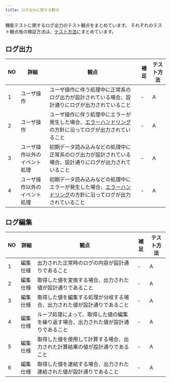 ```yaml
---
title: ログ出力に関する観点
---
```


機能テストに関するログ出力のテスト観点をまとめています。
それぞれのテスト観点毎の検証方法は、[テスト方法](../functional-testing.mdx#テスト方法)にまとめています。

## ログ出力

| NO | 詳細 | 観点 | 補足 | テスト方法 |
| --- | --- | --- | --- | --- |
| 1 | ユーザ操作 | ユーザ操作に伴う処理中に正常系のログ出力が設計されている場合、設計通りにログが出力されていること | - | A |
| 2 | ユーザ操作 | ユーザ操作に伴う処理中にエラーが発生した場合、[エラーハンドリング](../../../application-architecture/error-handling/overview.mdx)の方針に沿ってログが出力されていること | - | A |
| 3 | ユーザ操作以外のイベント処理  | 初期データ読み込みなどの処理中に正常系のログ出力が設計されている場合、設計通りにログが出力されていること | - | A |
| 4 | ユーザ操作以外のイベント処理  | 初期データ読み込みなどの処理中にエラーが発生した場合、[エラーハンドリング](../../../application-architecture/error-handling/overview.mdx)の方針に沿ってログが出力されていること | - | A |

## ログ編集

| NO | 詳細 | 観点 | 補足 | テスト方法 |
| --- | --- | --- | --- | --- |
| 1 | 編集仕様 | 出力された正常時のログの内容が設計通りであること | - | A |
| 2 | 編集仕様 | 取得した値を変換する場合、出力された値が設計通りであること | - | A |
| 3 | 編集仕様 | 取得した値を編集する処理が分岐する場合、出力された値が設計通りであること | - | A |
| 4 | 編集仕様 | ループ処理によって、取得した値の編集を繰り返す場合、出力された値が設計通りであること | - | A |
| 5 | 編集仕様 | 取得した値を使用して計算する場合、出力された計算結果の値が設計通りであること | - | A |
| 6 | 編集仕様 | 取得した値を連結する場合、出力された連結された値が設計通りであること | - | A |
